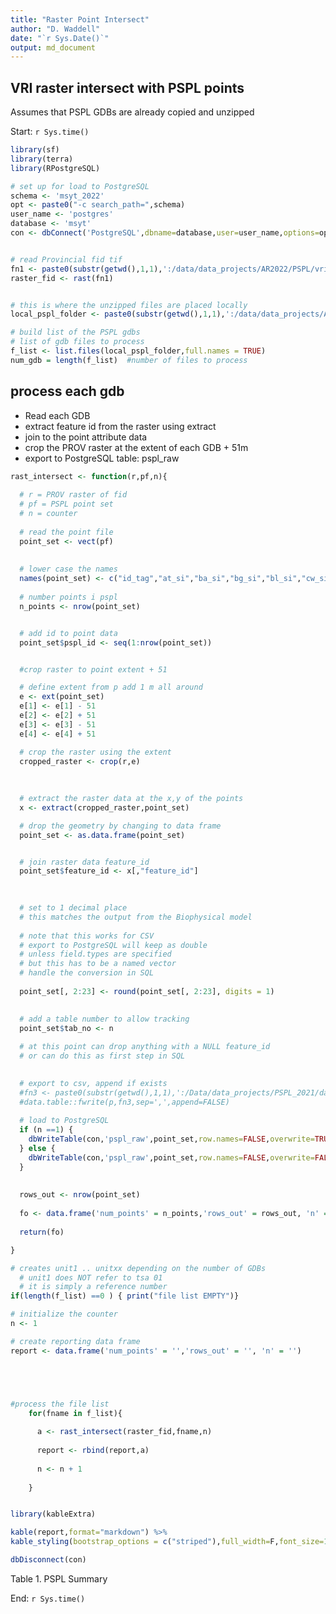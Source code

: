 ```yaml
---
title: "Raster Point Intersect"
author: "D. Waddell"
date: "`r Sys.Date()`"
output: md_document
---
```


## VRI raster intersect with PSPL points

Assumes that PSPL GDBs are already copied and unzipped


Start: `r Sys.time()`

```r

library(sf)
library(terra)
library(RPostgreSQL)

# set up for load to PostgreSQL
schema <- 'msyt_2022'
opt <- paste0("-c search_path=",schema)
user_name <- 'postgres'
database <- 'msyt'
con <- dbConnect('PostgreSQL',dbname=database,user=user_name,options=opt)


# read Provincial fid tif
fn1 <- paste0(substr(getwd(),1,1),':/data/data_projects/AR2022/PSPL/vri_raster.tif')
raster_fid <- rast(fn1)


# this is where the unzipped files are placed locally
local_pspl_folder <- paste0(substr(getwd(),1,1),':/data/data_projects/AR2022/PSPL/gdb_data')

# build list of the PSPL gdbs
# list of gdb files to process
f_list <- list.files(local_pspl_folder,full.names = TRUE)
num_gdb = length(f_list)  #number of files to process

```

## process each gdb 

- Read each GDB
- extract feature id from the raster using extract
- join to the point attribute data
- crop the PROV raster at the extent of each GDB + 51m
- export to PostgreSQL table: pspl_raw

```r

rast_intersect <- function(r,pf,n){
  
  # r = PROV raster of fid
  # pf = PSPL point set
  # n = counter
  
  # read the point file
  point_set <- vect(pf)
  
  
  # lower case the names
  names(point_set) <- c("id_tag","at_si","ba_si","bg_si","bl_si","cw_si","dr_si","ep_si","fd_si","hm_si","hw_si","lt_si","lw_si","pa_si","pl_si","pw_si","py_si","sb_si","se_si","ss_si","sw_si","sx_si","yc_si","bapid","pem_spp","bgc_label","tsa_number")
  
  # number points i pspl
  n_points <- nrow(point_set)


  # add id to point data
  point_set$pspl_id <- seq(1:nrow(point_set))


  #crop raster to point extent + 51

  # define extent from p add 1 m all around
  e <- ext(point_set)
  e[1] <- e[1] - 51
  e[2] <- e[2] + 51
  e[3] <- e[3] - 51
  e[4] <- e[4] + 51

  # crop the raster using the extent
  cropped_raster <- crop(r,e)
  
  
  
  # extract the raster data at the x,y of the points
  x <- extract(cropped_raster,point_set)

  # drop the geometry by changing to data frame
  point_set <- as.data.frame(point_set)


  # join raster data feature_id
  point_set$feature_id <- x[,"feature_id"]

  
  
  # set to 1 decimal place 
  # this matches the output from the Biophysical model
  
  # note that this works for CSV
  # export to PostgreSQL will keep as double
  # unless field.types are specified
  # but this has to be a named vector
  # handle the conversion in SQL
  
  point_set[, 2:23] <- round(point_set[, 2:23], digits = 1)

  
  # add a table number to allow tracking
  point_set$tab_no <- n
  
  # at this point can drop anything with a NULL feature_id
  # or can do this as first step in SQL
  

  # export to csv, append if exists
  #fn3 <- paste0(substr(getwd(),1,1),':/Data/data_projects/PSPL_2021/data/csv/csv',n,'.csv')
  #data.table::fwrite(p,fn3,sep=',',append=FALSE)
  
  # load to PostgreSQL
  if (n ==1) {
    dbWriteTable(con,'pspl_raw',point_set,row.names=FALSE,overwrite=TRUE)
  } else {
    dbWriteTable(con,'pspl_raw',point_set,row.names=FALSE,overwrite=FALSE,append = TRUE)
  }
  
  
  rows_out <- nrow(point_set)
  
  fo <- data.frame('num_points' = n_points,'rows_out' = rows_out, 'n' = n)
  
  return(fo)

}

```


```r

# creates unit1 .. unitxx depending on the number of GDBs
  # unit1 does NOT refer to tsa 01
  # it is simply a reference number
if(length(f_list) ==0 ) { print("file list EMPTY")}

# initialize the counter
n <- 1

# create reporting data frame
report <- data.frame('num_points' = '','rows_out' = '', 'n' = '')





#process the file list
    for(fname in f_list){
      
      a <- rast_intersect(raster_fid,fname,n)
      
      report <- rbind(report,a)
      
      n <- n + 1
      
    }



```


```r


library(kableExtra)

kable(report,format="markdown") %>%
kable_styling(bootstrap_options = c("striped"),full_width=F,font_size=13,position = 'left')

dbDisconnect(con)


```




Table 1.  PSPL Summary  

End: `r Sys.time()`


